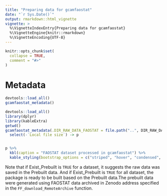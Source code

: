 ```yaml
---
title: "Preparing data for gcamfaostat"
date: "`r Sys.Date()`"
output: rmarkdown::html_vignette
vignette: >
  %\VignetteIndexEntry{Preparing data for gcamfaostat}
  %\VignetteEngine{knitr::rmarkdown}
  %\VignetteEncoding{UTF-8}
---
```


```r
knitr::opts_chunk$set(
  collapse = TRUE,
  comment = "#>"
)
```






# Metadata


```r
devtools::load_all()
gcamfaostat_metadata()
```

``` r
devtools::load_all()
library(dplyr)
library(kableExtra)
getwd()
gcamfaostat_metadata(.DIR_RAW_DATA_FAOSTAT = file.path("..", DIR_RAW_DATA_FAOSTAT)) %>% 
  select(-`Local file size`) -> p


p %>%
  kbl(caption = "FAOSTAT dataset processed in gcamfaostat") %>% 
  kable_styling(bootstrap_options = c("striped", "hover", "condensed", "responsive"))


```

Note that if Exist_Prebuilt is `TRUE` for a dataset, it suggests the raw data was saved in the Prebuilt data. And if Exist_Prebuilt is `TRUE` for all dataset, the package is ready to be built based on the Prebuilt data.The prebuilt data were generated using FAOSTAT data archived in Zenodo address specified in the `FF_download_RemoteArchive` function.
